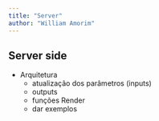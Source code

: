 ```yaml
---
title: "Server"
author: "William Amorim"
---
```


## Server side

- Arquitetura
   - atualização dos parâmetros (inputs)
   - outputs
   - funções Render
   - dar exemplos
